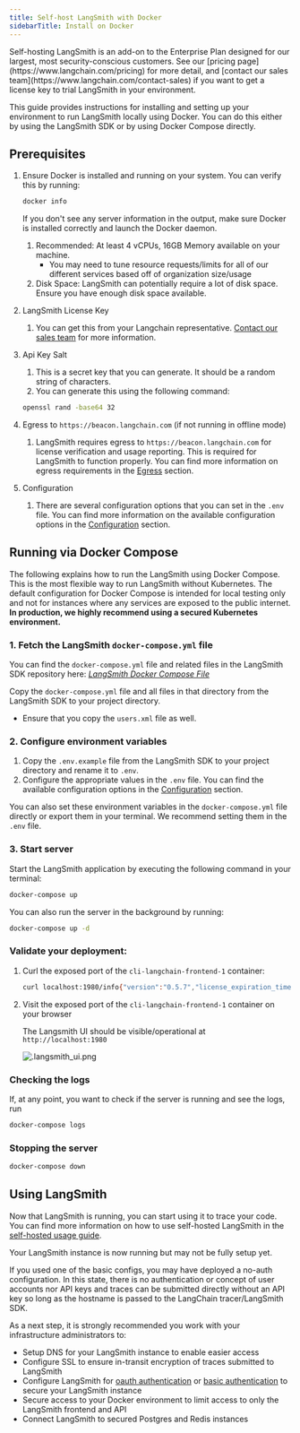 ```yaml
---
title: Self-host LangSmith with Docker
sidebarTitle: Install on Docker
---
```


<Info>
  Self-hosting LangSmith is an add-on to the Enterprise Plan designed for our largest, most security-conscious customers. See our [pricing page](https://www.langchain.com/pricing) for more detail, and [contact our sales team](https://www.langchain.com/contact-sales) if you want to get a license key to trial LangSmith in your environment.
</Info>

This guide provides instructions for installing and setting up your environment to run LangSmith locally using Docker. You can do this either by using the LangSmith SDK or by using Docker Compose directly.

## Prerequisites

1. Ensure Docker is installed and running on your system. You can verify this by running:

   ```bash
   docker info
   ```

   If you don't see any server information in the output, make sure Docker is installed correctly and launch the Docker daemon.

   1. Recommended: At least 4 vCPUs, 16GB Memory available on your machine.
      * You may need to tune resource requests/limits for all of our different services based off of organization size/usage
   2. Disk Space: LangSmith can potentially require a lot of disk space. Ensure you have enough disk space available.

2. LangSmith License Key
   1. You can get this from your Langchain representative. [Contact our sales team](https://www.langchain.com/contact-sales) for more information.

3. Api Key Salt

   1. This is a secret key that you can generate. It should be a random string of characters.
   2. You can generate this using the following command:

   ```bash
   openssl rand -base64 32
   ```

4. Egress to `https://beacon.langchain.com` (if not running in offline mode)
   1. LangSmith requires egress to `https://beacon.langchain.com` for license verification and usage reporting. This is required for LangSmith to function properly. You can find more information on egress requirements in the [Egress](/langsmith/self-host-egress) section.

5. Configuration
   1. There are several configuration options that you can set in the `.env` file. You can find more information on the available configuration options in the [Configuration](/langsmith/self-host-scale) section.

## Running via Docker Compose

The following explains how to run the LangSmith using Docker Compose. This is the most flexible way to run LangSmith without Kubernetes. The default configuration for Docker Compose is intended for local testing only and not for instances where any services are exposed to the public internet. **In production, we highly recommend using a secured Kubernetes environment.**

### 1. Fetch the LangSmith `docker-compose.yml` file

You can find the `docker-compose.yml` file and related files in the LangSmith SDK repository here: [*LangSmith Docker Compose File*](https://github.com/langchain-ai/helm/blob/main/charts/langsmith/docker-compose/docker-compose.yaml)

Copy the `docker-compose.yml` file and all files in that directory from the LangSmith SDK to your project directory.

* Ensure that you copy the `users.xml` file as well.

### 2. Configure environment variables

1. Copy the `.env.example` file from the LangSmith SDK to your project directory and rename it to `.env`.
2. Configure the appropriate values in the `.env` file. You can find the available configuration options in the [Configuration](/langsmith/architectural-overview) section.

You can also set these environment variables in the `docker-compose.yml` file directly or export them in your terminal. We recommend setting them in the `.env` file.

### 3. Start server

Start the LangSmith application by executing the following command in your terminal:

```bash
docker-compose up
```

You can also run the server in the background by running:

```bash
docker-compose up -d
```

### Validate your deployment:

1. Curl the exposed port of the `cli-langchain-frontend-1` container:

   ```bash
   curl localhost:1980/info{"version":"0.5.7","license_expiration_time":"2033-05-20T20:08:06","batch_ingest_config":{"scale_up_qsize_trigger":1000,"scale_up_nthreads_limit":16,"scale_down_nempty_trigger":4,"size_limit":100,"size_limit_bytes":20971520}}
   ```

2. Visit the exposed port of the `cli-langchain-frontend-1` container on your browser

   The Langsmith UI should be visible/operational at `http://localhost:1980`

   ![.langsmith\_ui.png](/langsmith/images/langsmith-ui.png)

### Checking the logs

If, at any point, you want to check if the server is running and see the logs, run

```bash
docker-compose logs
```

### Stopping the server

```bash
docker-compose down
```

## Using LangSmith

Now that LangSmith is running, you can start using it to trace your code. You can find more information on how to use self-hosted LangSmith in the [self-hosted usage guide](/langsmith/architectural-overview).

Your LangSmith instance is now running but may not be fully setup yet.

If you used one of the basic configs, you may have deployed a no-auth configuration. In this state, there is no authentication or concept of user accounts nor API keys and traces can be submitted directly without an API key so long as the hostname is passed to the LangChain tracer/LangSmith SDK.

As a next step, it is strongly recommended you work with your infrastructure administrators to:

* Setup DNS for your LangSmith instance to enable easier access
* Configure SSL to ensure in-transit encryption of traces submitted to LangSmith
* Configure LangSmith for [oauth authentication](/langsmith/self-host-sso) or [basic authentication](/langsmith/self-host-basic-auth) to secure your LangSmith instance
* Secure access to your Docker environment to limit access to only the LangSmith frontend and API
* Connect LangSmith to secured Postgres and Redis instances
